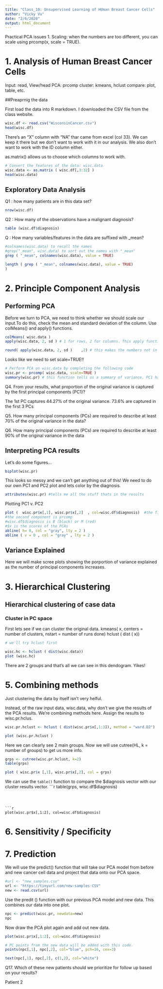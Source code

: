 ```yaml
---
title: "Class_10: Unsupervised Learning of HUman Breast Cancer Cells"
author: "Vicky Vu"
date: "2/6/2020"
output: html_document
---
```

Practical PCA issues
1. Scaling: when the numbers are too different, you can scale using prcomp(x, scale = TRUE). 

# 1. Analysis of Human Breast Cancer Cells  
Input: read, View/head 
PCA: prcomp
cluster: kmeans, hclust 
compare: plot, table, etc. 

##Preaprnig the data

First load the data into R markdown. I downloaded the CSV file from the class website. 

```r
wisc.df <- read.csv("WisconsinCancer.csv") 
head(wisc.df)
```

There's an "X" column with "NA" thar came from excel (col 33). We can keep it there but we don't want to work with it in our analysis. We also don't want to work with the ID column either. 

as.matrix() allows us to choose which columns to work with. 


```r
# Convert the features of the data: wisc.data
wisc.data <- as.matrix ( wisc.df[,3:32] )
head(wisc.data)
```


## Exploratory Data Analysis 
Q1 : how many patients are in this data set?
```r
nrow(wisc.df)
```
Q2 : How many of the observations have a malignant diagnosis?
```r
table (wisc.df$diagnosis)
```
Q : How many variables/features in the data are suffixed with _mean?
```r
#colnames(wisc.data) to recall the names 
#grep("_mean", wisc.data) to sort out the names with "_mean"
grep ( "_mean", colnames(wisc.data), value = TRUE)

```
```r
length ( grep ( "_mean", colnames(wisc.data), value = TRUE)
)
```

# 2. Principle Component Analysis 

## Performing PCA 

Before we turn to PCA, we need to think whether we should scale our input.To do this, check the mean and standard deviation of the column. Use colMeans() and apply() functions. 
```r
colMeans( wisc.data )
apply(wisc.data, 2, sd ) # 1 for rows, 2 for columns. This apply function can be done with any other function, not just sd. 

round( apply(wisc.data, 2, sd )    ,2) # this makes the numbers not in scientific notation 
```

Looks like we need to set scale=TRUE!!

```r
# Perform PCA on wisc.data by completing the following code
wisc.pr <- prcomp( wisc.data, scale=TRUE )
summary(wisc.pr) # this function tells us a summary of variance. PC1 has 44% PC2 has 18%, cumulative for PC2 is 44+18 = 63% 
```

Q4. From your results, what proportion of the original variance is captured by the first principal components (PC1)?

The 1st PC captures 44.27% of the original variance. 73.6% are captured in the first 3 PCs

Q5. How many principal components (PCs) are required to describe at least 70% of the original variance in the data?

Q6. How many principal components (PCs) are required to describe at least 90% of the original variance in the data

## Interpreting PCA results

Let's do some figures...

```r
biplot(wisc.pr)
```
This looks so messy and we can't get anything out of this! We need to do our own PC1 and PC2 plot and lets color by the diagnosis. 

```r
attributes(wisc.pr) #tells me all the stuff thats in the results
```

Plotting PC1 v. PC2 
```r

plot (  wisc.pr$x[,1], wisc.pr$x[,2]  , col=wisc.df$diagnosis)  #the first component is stdv, rotation, center, scale, x 
#the second component is prcomp 
#wisc.df$diagnosis is B (black) or M (red)
#$x is the scores of the PCAs 
abline( h= 0, col = "gray", lty = 2 )
abline ( v = 0 , col = "gray" , lty = 2 )
```

## Variance Explained 
Here we will make scree plots showing the porportion of variance explained as the number of principal components increases. 


# 3. Hierarchical Clustering

## Hierarchical clustering of case data
### Cluster in PC space 

First lets see if we can cluster the original data. 
kmeans( x, centers = number of clusters, nstart = number of runs done)
hclust ( dist ( x))

```r
# we'll try hclust first 

wisc.hc <- hclust ( dist(wisc.data))
plot (wisc.hc)
```
There are 2 groups and that's all we can see in this dendogram. Yikes! 


# 5. Combining methods 
Just clustering the data by itself isn't very helful. 

Instead, of the raw input data, wisc.data, why don't we give the results of the PCA results. We're combining methods here. Assign the results to wisc.pr.hclus.

```r
wisc.pr.hclust <- hclust ( dist(wisc.pr$x[,1:3]), method = "ward.D2")

plot (wisc.pr.hclust )
```
Here we can clearly see 2 main groups. 
Now we will use cutree(HL, k = number of groups) to get us more info. 

```r
grps <- cutree(wisc.pr.hclust, k=2)
table(grps)
```
```r
plot ( wisc.pr$x [,1], wisc.pr$x[,2], col = grps)
```

We can use the `table()` function to compare the $diagnosis vector with our cluster results vector.
```r
table(grps, wisc.df$diagnosis)
```



```r
plot(wisc.pr$x[,1:2], col=wisc.df$diagnosis)
```


# 6. Sensitivity / Specificity 

# 7. Prediction 

We will use the predict() function that will take our PCA model from before and new cancer cell data and project that data onto our PCA space.

```r
#url <- "new_samples.csv"
url <- "https://tinyurl.com/new-samples-CSV"
new <- read.csv(url)
```

Use the predit () function with our previous PCA model and new data. This combines our data into one plot. 
```r
npc <- predict(wisc.pr, newdata=new)
npc
```

Now draw the PCA plot again and add out new data. 
```r
plot(wisc.pr$x[,1:2], col=wisc.df$diagnosis)

# PC points from the new data will be added with this code.
points(npc[,1], npc[,2], col="blue", pch=16, cex=3)

text(npc[,1], npc[,2], c(1,2), col="white")
```
Q17. Which of these new patients should we prioritize for follow up based on your results?

Patient 2 







